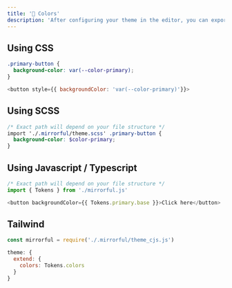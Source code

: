 ```yaml
---
title: '🎨 Colors'
description: 'After configuring your theme in the editor, you can export colors to be used by your app.'
---
```


## Using CSS

```css
.primary-button {
  background-color: var(--color-primary);
}
```

```javascript
<button style={{ backgroundColor: 'var(--color-primary)'}}>
```

## Using SCSS

```scss
/* Exact path will depend on your file structure */
import './.mirrorful/theme.scss' .primary-button {
  background-color: $color-primary;
}
```

## Using Javascript / Typescript

```javascript
/* Exact path will depend on your file structure */
import { Tokens } from './mirrorful.js'

<button backgroundColor={{ Tokens.primary.base }}>Click here</button>
```

## Tailwind

```javascript
const mirrorful = require('./.mirrorful/theme_cjs.js')

theme: {
  extend: {
    colors: Tokens.colors
  }
}
```
